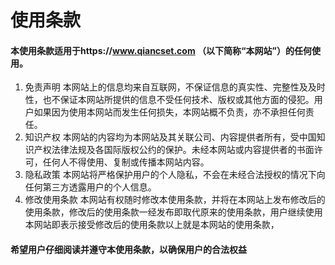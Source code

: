 

# 使用条款

#### 本使用条款适用于https://www.qiancset.com （以下简称“本网站”）的任何使用。

1. 免责声明 本网站上的信息均来自互联网，不保证信息的真实性、完整性及及时性，也不保证本网站所提供的信息不受任何技术、版权或其他方面的侵犯。用户如果因为使用本网站而发生任何损失，本网站概不负责，亦不承担任何责任。
2. 知识产权 本网站的内容均为本网站及其关联公司、内容提供者所有，受中国知识产权法律法规及各国际版权公约的保护。未经本网站或内容提供者的书面许可，任何人不得使用、复制或传播本网站内容。
3. 隐私政策 本网站将严格保护用户的个人隐私，不会在未经合法授权的情况下向任何第三方透露用户的个人信息。
4. 修改使用条款 本网站有权随时修改本使用条款，并将在本网站上发布修改后的使用条款，修改后的使用条款一经发布即取代原来的使用条款，用户继续使用本网站即表示接受修改后的使用条款以上就是本网站的使用条款，

#### 希望用户仔细阅读并遵守本使用条款，以确保用户的合法权益
